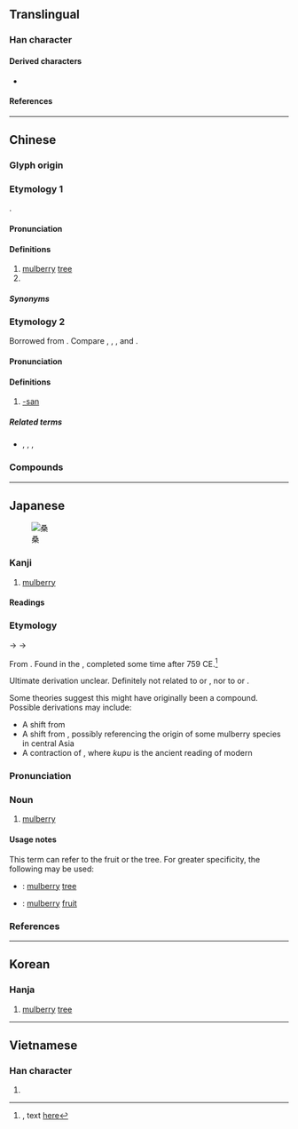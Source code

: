 {{also|桒}}
{{character info}}
==Translingual==

===Han character===
{{Han char|rn=75|rad=木|as=06|sn=10|four=17904|canj=EEED|ids=⿱叒木}}

====Derived characters====
* {{l|mul|[[嗓]], [[𪤌]], [[𡠏]], [[搡]], [[𪶽]], [[𨻗]], [[𣉕]], [[𦟄]], [[槡]], [[𤌧]], [[𪼏]], [[磉]], [[縔]], [[𧏠]], [[褬]], [[𬧉]], [[䡦]]([[𬨑]]), [[𨢆]], [[鎟]], [[䮣]], [[𩺞]], [[𪳫]], [[㯩]], [[顙]]([[颡]]), [[𦶿]], [[𩮧]]}}

====References====
{{Han ref|kx=0526.010|dkj=14772|dj=0914.140|hdz=21209.030|uh=6851}}

----

==Chinese==
{{zh-forms|alt=𰗑-second round simplified,桒}}

===Glyph origin===
{{Han etym}}

===Etymology 1===
{{unk|zh}}.

====Pronunciation====
{{zh-pron
|m=sāng
|m-s=sang1
|c=song1
|c-t=lhong1,lhong1-4
|g=song1
|h=pfs=sông;gd=song1
|j=son1
|mb=só̤ng
|md=sŏng
|mn=sng/song
|mn_note=sng - vernacular; song - literary
|mn-t=seng1
|w=1saan
|x=san1
|mc=y
|oc=y
|ma=
|cat=n,pn
}}

====Definitions====
{{zh-hanzi}}

# [[mulberry]] [[tree]]
# {{surname|zh}}

=====Synonyms=====
{{zh-dial|桑樹}}

===Etymology 2===
Borrowed from {{bor|zh|ja|-}} {{m|ja|さん|tr=-san}}. Compare {{etyl|nan|-}} {{zh-l|卡桑|tr=[[khà-sàng]]}}, {{zh-l|多桑|tr=[[tò-sàng]]}}, {{zh-l|歐巴桑|tr=[[o͘-bá-sáng]]}}, and {{zh-l|歐吉桑|tr=[[o͘-jí-sáng]]}}.

====Pronunciation====
{{zh-pron
|m=sāng
|dial=n
|ma=
|cat=suffix
}}

====Definitions====
{{zh-hanzi}}

# {{lb|zh|ACG|internet slang}} [[-san]]

=====Related terms=====
* {{zh-l|醬|-chan}}, {{zh-l|炭|-tan}}, {{zh-l|君|-kun}}, {{zh-l|樣|-sama}}

===Compounds===
{{zh-der|巴達桑|佛桑|研桑心計|滄桑|桑科|桑蓬之志|扶桑花|指桑罵槐|田月桑時|桑田|桑樞|桑白皮|桑落|桑梓之邦|桑中之約|指桑說槐|洛桑公約|桑間之音|桑弧蓬矢|桑榆末景|滄海桑田|桑榆|桑榆晚景|桑間濮上|空桑子|桑梓|洛桑會議|桑中|桑樞甕牖|桑新婦|歷盡滄桑|桑琅琅|洛桑|桑乾河|暮景桑榆|桑落酒|桑柔|桑扈|桑乾盆地|歐巴桑|桑皮紙|生桑之夢|柴桑|暴桑|甕牖桑樞|濮上桑間|歐吉桑|滄桑之變|桑榆暮景|扶桑|桑那浴|桑麻|桑門|桑葚|桑樹|桑榆暮影|桑柘|條桑育|東海桑田|空桑|雞犬桑麻|陌上桑|隰桑|阿巴桑|苞桑|黃桑棒|躬桑|鄭衛桑間|農桑|車桑仔|翳桑餓人|桑給巴爾|桑拿|fold=1|桑堆|白桑關|桑澗|桑株|桑德斯}}

----

==Japanese==
[[File:Morus-nigra.JPG|thumb|桑]]

===Kanji===
{{ja-kanji|grade=c|rs=木06}}

# [[mulberry]]

====Readings====
{{ja-readings
|goon=そう<さう
|kanon=そう<さう
|kun=くわ-<くは-
|nanori=こ
}}

===Etymology===
{{ja-kanjitab|くわ|yomi=kun}}

{{IPAchar|/kupa/}} → {{IPAchar|/kuɸa/}} → {{IPAchar|/kuwa/}}

From {{inh|ja|ojp|-}}.  Found in the ''{{w|Man'yōshū}}'', completed some time after 759 CE.<ref name="MYS">{{RQ:Manyoshu|7|1357}}, text [http://jti.lib.virginia.edu/japanese/manyoshu/Man7Yos.html#1357 here]</ref>

Ultimate derivation unclear.  Definitely not related to {{cog|ko|뽕||mulberry tree}} or {{m|ko|오디||mulberry fruit}}, nor to {{cog|ain|テㇱマニ|tr=tesmani||mulberry tree}} or {{m|ain|ツレㇷ゚ニ|tr=turepni||mulberry tree}}.

Some theories suggest this might have originally been a compound.  Possible derivations may include:

* A shift from {{m|ja|蚕}}{{m|ja|葉|tr=kopa||silkworm + leaf}}
* A shift from {{m|ja|胡}}{{m|ja|葉|tr=kopa||non-Chinese people to the west of China + leaf}}, possibly referencing the origin of some mulberry species in central Asia
* A contraction of {{m|ja|食う|食ふ}}{{m|ja|葉|tr=kupu pa||eat + leaf}}, where ''kupu'' is the ancient reading of modern {{m|ja|食う|tr=kuu}}

===Pronunciation===
{{ja-pron|yomi=k|くわ|acc=1|acc_ref=DJR,NHK}}

===Noun===
{{ja-noun|くわ|クワ|hhira=くは|hkata=クハ}}

# [[mulberry]]

====Usage notes====
{{U:ja:biology|クワ}}

This term can refer to the fruit or the tree.  For greater specificity, the following may be used:
* {{ja-r|桑の木|くわ の き}}: [[mulberry]] [[tree]]
* {{ja-r|桑の実|くわ の み}}: [[mulberry]] [[fruit]]

===References===
<References/>

----

==Korean==

===Hanja===
{{ko-hanja/new|뽕나무|상}}

# [[mulberry]] [[tree]]

----

==Vietnamese==

===Han character===
{{vi-readings|reading=tang, dâu|rs=木06}}

# {{rfdef|vi|sort=木06}}